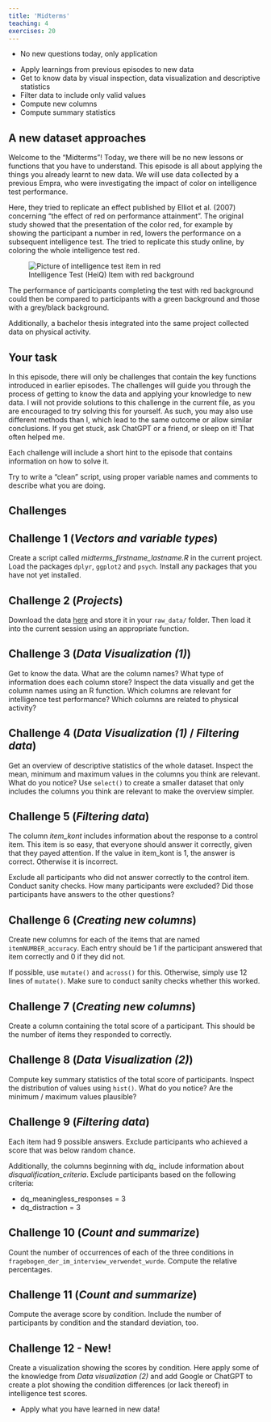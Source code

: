 ```yaml
---
title: 'Midterms'
teaching: 4
exercises: 20
---
```


:::::::::::::::::::::::::::::::::::::: questions 

- No new questions today, only application

::::::::::::::::::::::::::::::::::::::::::::::::

::::::::::::::::::::::::::::::::::::: objectives

- Apply learnings from previous episodes to new data
- Get to know data by visual inspection, data visualization and descriptive statistics
- Filter data to include only valid values
- Compute new columns
- Compute summary statistics

::::::::::::::::::::::::::::::::::::::::::::::::

## A new dataset approaches
Welcome to the "Midterms"! Today, we there will be no new lessons or functions that you have to understand. This episode is all about applying the things you already learnt to new data. We will use data collected by a previous Empra, who were investigating the impact of color on intelligence test performance. 

Here, they tried to replicate an effect published by Elliot et al. (2007) concerning "the effect of red on performance attainment". The original study showed that the presentation of the color red, for example by showing the participant a number in red, lowers the performance on a subsequent intelligence test. The tried to replicate this study online, by coloring the whole intelligence test red.

![Intelligence Test (HeiQ) Item with red background](fig/red_heiq.png){alt='Picture of intelligence test item in red'}

The performance of participants completing the test with red background could then be compared to participants with a green background and those with a grey/black background. 

Additionally, a bachelor thesis integrated into the same project collected data on physical activity.

## Your task

In this episode, there will only be challenges that contain the key functions introduced in earlier episodes. 
The challenges will guide you through the process of getting to know the data and applying your knowledge to new data. 
I will not provide solutions to this challenge in the current file, as you are encouraged to try solving this for yourself. As such, you may also use different methods than I, which lead to the same outcome or allow similar conclusions. If you get stuck, ask ChatGPT or a friend, or sleep on it! That often helped me.

Each challenge will include a short hint to the episode that contains information on how to solve it.

Try to write a "clean" script, using proper variable names and comments to describe what you are doing. 

## Challenges

::: challenge
## Challenge 1 (*Vectors and variable types*)

Create a script called *midterms_firstname_lastname.R* in the current project. Load the packages `dplyr`, `ggplot2` and `psych`. Install any packages that you have not yet installed.

:::

::: challenge
## Challenge 2 (*Projects*)

Download the data [here](data/empra_color_intelligence_clean.csv) and store it in your `raw_data/` folder. Then load it into the current session using an appropriate function.
:::

::: challenge
## Challenge 3 (*Data Visualization (1)*)

Get to know the data. What are the column names? What type of information does each column store? Inspect the data visually and get the column names using an R function. Which columns are relevant for intelligence test performance? Which columns are related to physical activity?

:::


::: challenge
## Challenge 4 (*Data Visualization (1)* / *Filtering data*)

Get an overview of descriptive statistics of the whole dataset. Inspect the mean, minimum and maximum values in the columns you think are relevant. What do you notice? Use `select()` to create a smaller dataset that only includes the columns you think are relevant to make the overview simpler.

:::


::: challenge
## Challenge 5 (*Filtering data*)

The column *item_kont* includes information about the response to a control item. This item is so easy, that everyone should answer it correctly, given that they payed attention. If the value in item_kont is 1, the answer is correct. Otherwise it is incorrect. 

Exclude all participants who did not answer correctly to the control item. Conduct sanity checks. How many participants were excluded? Did those participants have answers to the other questions?

:::

::: challenge
## Challenge 6 (*Creating new columns*)

Create new columns for each of the items that are named `itemNUMBER_accuracy`. Each entry should be 1 if the participant answered that item correctly and 0 if they did not. 

If possible, use `mutate()` and `across()` for this. Otherwise, simply use 12 lines of `mutate()`. Make sure to conduct sanity checks whether this worked.
:::

::: challenge
## Challenge 7 (*Creating new columns*)

Create a column containing the total score of a participant. This should be the number of items they responded to correctly.

:::


::: challenge
## Challenge 8 (*Data Visualization (2)*)

Compute key summary statistics of the total score of participants. Inspect the distribution of values using `hist()`. What do you notice? Are the minimum / maximum values plausible?

:::

::: challenge
## Challenge 9 (*Filtering data*)

Each item had 9 possible answers. Exclude participants who achieved a score that was below random chance.

Additionally, the columns beginning with *dq_* include information about *disqualification_criteria*. Exclude participants based on the following criteria:

- dq_meaningless_responses = 3
- dq_distraction = 3

:::


::: challenge
## Challenge 10 (*Count and summarize*)

Count the number of occurrences of each of the three conditions in `fragebogen_der_im_interview_verwendet_wurde`. Compute the relative percentages.
:::


::: challenge
## Challenge 11 (*Count and summarize*)

Compute the average score by condition. Include the number of participants by condition and the standard deviation, too.

:::


::: challenge
## Challenge 12 - New!

Create a visualization showing the scores by condition. Here apply some of the knowledge from *Data visualization (2)* and add Google or ChatGPT to create a plot showing the condition differences (or lack thereof) in intelligence test scores.

:::

::::::::::::::::::::::::::::::::::::: keypoints 

- Apply what you have learned in new data!

::::::::::::::::::::::::::::::::::::::::::::::::

